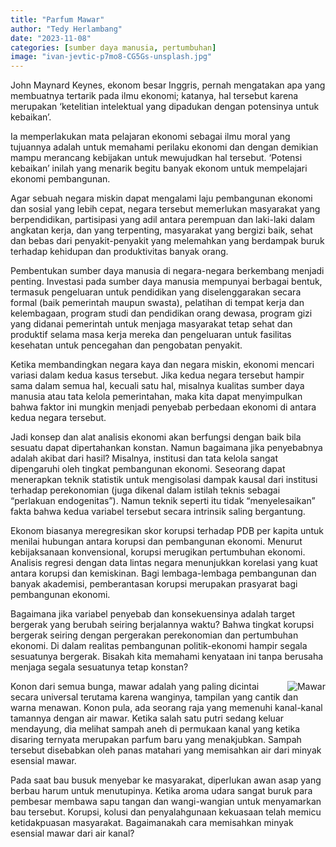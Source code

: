 ```yaml
---
title: "Parfum Mawar"
author: "Tedy Herlambang"
date: "2023-11-08"
categories: [sumber daya manusia, pertumbuhan]
image: "ivan-jevtic-p7mo8-CG5Gs-unsplash.jpg"
---
```


John Maynard Keynes, ekonom besar Inggris, pernah mengatakan apa yang membuatnya tertarik pada ilmu ekonomi; katanya, hal tersebut karena merupakan 'ketelitian intelektual yang dipadukan dengan potensinya untuk kebaikan'.

Ia memperlakukan mata pelajaran ekonomi sebagai ilmu moral yang tujuannya adalah untuk memahami perilaku ekonomi dan dengan demikian mampu merancang kebijakan untuk mewujudkan hal tersebut. 'Potensi kebaikan' inilah yang menarik begitu banyak ekonom untuk mempelajari ekonomi pembangunan.

Agar sebuah negara miskin dapat mengalami laju pembangunan ekonomi dan sosial yang lebih cepat, negara tersebut memerlukan masyarakat yang berpendidikan, partisipasi yang adil antara perempuan dan laki-laki dalam angkatan kerja, dan yang terpenting, masyarakat yang bergizi baik, sehat dan bebas dari penyakit-penyakit yang melemahkan yang berdampak buruk terhadap kehidupan dan produktivitas banyak orang.

Pembentukan sumber daya manusia di negara-negara berkembang menjadi penting. Investasi pada sumber daya manusia mempunyai berbagai bentuk, termasuk pengeluaran untuk pendidikan yang diselenggarakan secara formal (baik pemerintah maupun swasta), pelatihan di tempat kerja dan kelembagaan, program studi dan pendidikan orang dewasa, program gizi yang didanai pemerintah untuk menjaga masyarakat tetap sehat dan produktif selama masa kerja mereka dan pengeluaran untuk fasilitas kesehatan untuk pencegahan dan pengobatan penyakit.

Ketika membandingkan negara kaya dan negara miskin, ekonomi mencari variasi dalam kedua kasus tersebut. Jika kedua negara tersebut hampir sama dalam semua hal, kecuali satu hal, misalnya kualitas sumber daya manusia atau tata kelola pemerintahan, maka kita dapat menyimpulkan bahwa faktor ini mungkin menjadi penyebab perbedaan ekonomi di antara kedua negara tersebut.

Jadi konsep dan alat analisis ekonomi akan berfungsi dengan baik bila sesuatu dapat dipertahankan konstan. Namun bagaimana jika penyebabnya adalah akibat dari hasil? Misalnya, institusi dan tata kelola sangat dipengaruhi oleh tingkat pembangunan ekonomi. Seseorang dapat menerapkan teknik statistik untuk mengisolasi dampak kausal dari institusi terhadap perekonomian (juga dikenal dalam istilah teknis sebagai "perlakuan endogenitas"). Namun teknik seperti itu tidak "menyelesaikan" fakta bahwa kedua variabel tersebut secara intrinsik saling bergantung.

Ekonom biasanya meregresikan skor korupsi terhadap PDB per kapita untuk menilai hubungan antara korupsi dan pembangunan ekonomi. Menurut kebijaksanaan konvensional, korupsi merugikan pertumbuhan ekonomi. Analisis regresi dengan data lintas negara menunjukkan korelasi yang kuat antara korupsi dan kemiskinan. Bagi lembaga-lembaga pembangunan dan banyak akademisi, pemberantasan korupsi merupakan prasyarat bagi pembangunan ekonomi.

Bagaimana jika variabel penyebab dan konsekuensinya adalah target bergerak yang berubah seiring berjalannya waktu? Bahwa tingkat korupsi bergerak seiring dengan pergerakan perekonomian dan pertumbuhan ekonomi. Di dalam realitas pembangunan politik-ekonomi hampir segala sesuatunya bergerak. Bisakah kita memahami kenyataan ini tanpa berusaha menjaga segala sesuatunya tetap konstan?

<img src="https://openclipart.org/download/327663/sketchrose-colour.svg" style="max-width:15%;min-width:40px;float:right;" alt="Mawar"/>

Konon dari semua bunga, mawar adalah yang paling dicintai secara universal terutama karena wanginya, tampilan yang cantik dan warna menawan. Konon pula, ada seorang raja yang memenuhi kanal-kanal tamannya dengan air mawar. Ketika salah satu putri sedang keluar mendayung, dia melihat sampah aneh di permukaan kanal yang ketika disaring ternyata merupakan parfum baru yang menakjubkan. Sampah tersebut disebabkan oleh panas matahari yang memisahkan air dari minyak esensial mawar.

Pada saat bau busuk menyebar ke masyarakat, diperlukan awan asap yang berbau harum untuk menutupinya. Ketika aroma udara sangat buruk para pembesar membawa sapu tangan dan wangi-wangian untuk menyamarkan bau tersebut. Korupsi, kolusi dan penyalahgunaan kekuasaan telah memicu ketidakpuasan masyarakat. Bagaimanakah cara memisahkan minyak esensial mawar dari air kanal?
